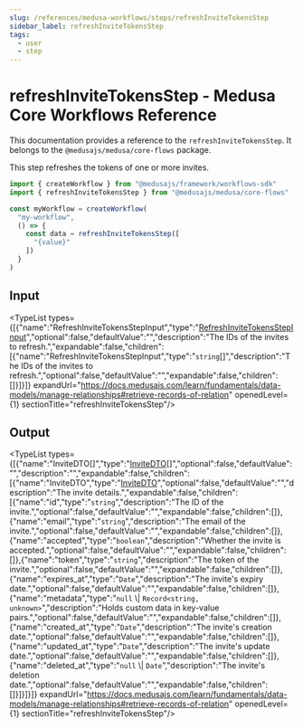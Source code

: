 ```yaml
---
slug: /references/medusa-workflows/steps/refreshInviteTokensStep
sidebar_label: refreshInviteTokensStep
tags:
  - user
  - step
---
```



# refreshInviteTokensStep - Medusa Core Workflows Reference

This documentation provides a reference to the `refreshInviteTokensStep`. It belongs to the `@medusajs/medusa/core-flows` package.

This step refreshes the tokens of one or more invites.

```ts title="src/workflows/my-workflow.ts"
import { createWorkflow } from "@medusajs/framework/workflows-sdk"
import { refreshInviteTokensStep } from "@medusajs/medusa/core-flows"

const myWorkflow = createWorkflow(
  "my-workflow",
  () => {
    const data = refreshInviteTokensStep([
      "{value}"
    ])
  }
)
```
  

## Input

<TypeList types={[{"name":"RefreshInviteTokensStepInput","type":"[RefreshInviteTokensStepInput](../../../../types/core_flows.RefreshInviteTokensStepInput/page.mdx)","optional":false,"defaultValue":"","description":"The IDs of the invites to refresh.","expandable":false,"children":[{"name":"RefreshInviteTokensStepInput","type":"`string`[]","description":"The IDs of the invites to refresh.","optional":false,"defaultValue":"","expandable":false,"children":[]}]}]} expandUrl="https://docs.medusajs.com/learn/fundamentals/data-models/manage-relationships#retrieve-records-of-relation" openedLevel={1} sectionTitle="refreshInviteTokensStep"/>

## Output

<TypeList types={[{"name":"InviteDTO[]","type":"[InviteDTO](../../../../../user/interfaces/user.InviteDTO/page.mdx)[]","optional":false,"defaultValue":"","description":"","expandable":false,"children":[{"name":"InviteDTO","type":"[InviteDTO](../../../../../user/interfaces/user.InviteDTO/page.mdx)","optional":false,"defaultValue":"","description":"The invite details.","expandable":false,"children":[{"name":"id","type":"`string`","description":"The ID of the invite.","optional":false,"defaultValue":"","expandable":false,"children":[]},{"name":"email","type":"`string`","description":"The email of the invite.","optional":false,"defaultValue":"","expandable":false,"children":[]},{"name":"accepted","type":"`boolean`","description":"Whether the invite is accepted.","optional":false,"defaultValue":"","expandable":false,"children":[]},{"name":"token","type":"`string`","description":"The token of the invite.","optional":false,"defaultValue":"","expandable":false,"children":[]},{"name":"expires_at","type":"`Date`","description":"The invite's expiry date.","optional":false,"defaultValue":"","expandable":false,"children":[]},{"name":"metadata","type":"`null` \\| `Record<string, unknown>`","description":"Holds custom data in key-value pairs.","optional":false,"defaultValue":"","expandable":false,"children":[]},{"name":"created_at","type":"`Date`","description":"The invite's creation date.","optional":false,"defaultValue":"","expandable":false,"children":[]},{"name":"updated_at","type":"`Date`","description":"The invite's update date.","optional":false,"defaultValue":"","expandable":false,"children":[]},{"name":"deleted_at","type":"`null` \\| `Date`","description":"The invite's deletion date.","optional":false,"defaultValue":"","expandable":false,"children":[]}]}]}]} expandUrl="https://docs.medusajs.com/learn/fundamentals/data-models/manage-relationships#retrieve-records-of-relation" openedLevel={1} sectionTitle="refreshInviteTokensStep"/>
